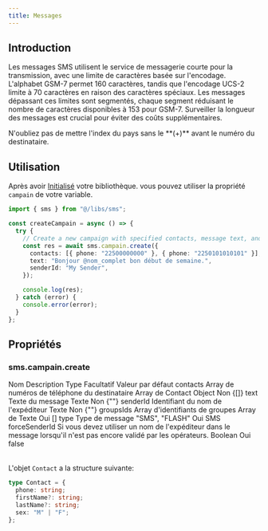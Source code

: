```yaml
---
title: Messages
---
```



## Introduction

Les messages SMS utilisent le service de messagerie courte pour la transmission, avec une limite de caractères basée sur l'encodage. L'alphabet GSM-7 permet 160 caractères, tandis que l'encodage UCS-2 limite à 70 caractères en raison des caractères spéciaux. Les messages dépassant ces limites sont segmentés, chaque segment réduisant le nombre de caractères disponibles à 153 pour GSM-7. Surveiller la longueur des messages est crucial pour éviter des coûts supplémentaires.

<Callout type="warning" emoji="⚠️">
  N'oubliez pas de mettre l'index du pays sans le **(+)** avant le numéro du
  destinataire.
</Callout>

## Utilisation

Après avoir [Initialisé](/libs/js/get-started/#init) votre bibliothèque.
vous pouvez utiliser la propriété `campain` de votre variable.

```ts filename="/api/campain" showLineNumbers {1,6-10}
import { sms } from "@/libs/sms";

const createCampain = async () => {
  try {
    // Create a new campaign with specified contacts, message text, and sender ID
    const res = await sms.campain.create({
      contacts: [{ phone: "22500000000" }, { phone: "2250101010101" }],
      text: "Bonjour @nom_complet bon début de semaine.",
      senderId: "My Sender",
    });

    console.log(res);
  } catch (error) {
    console.error(error);
  }
};
```

## Propriétés

### sms.campain.create

<Table style={{ marginTop: 20 }}>
  <thead>
    <Table.Tr>
      <Table.Th>Nom</Table.Th>
      <Table.Th>Description</Table.Th>
      <Table.Th>Type</Table.Th>
      <Table.Th>Facultatif</Table.Th>
      <Table.Th>Valeur par défaut</Table.Th>
    </Table.Tr>
  </thead>
  <tbody>
    <Table.Tr>
      <Table.Td>contacts</Table.Td>
      <Table.Td>Array de numéros de téléphone du destinataire</Table.Td>
      <Table.Td>Array de Contact Object</Table.Td>
      <Table.Td>Non</Table.Td>
      <Table.Td>{[]}</Table.Td>
    </Table.Tr>
    <Table.Tr>
      <Table.Td>text</Table.Td>
      <Table.Td>Texte du message</Table.Td>
      <Table.Td>Texte</Table.Td>
      <Table.Td>Non</Table.Td>
      <Table.Td>{""}</Table.Td>
    </Table.Tr>
    <Table.Tr>
      <Table.Td>senderId</Table.Td>
      <Table.Td>Identifiant du nom de l'expéditeur</Table.Td>
      <Table.Td>Texte</Table.Td>
      <Table.Td>Non</Table.Td>
      <Table.Td>{""}</Table.Td>
    </Table.Tr>
    <Table.Tr>
      <Table.Td>groupsIds</Table.Td>
      <Table.Td>Array d'identifiants de groupes</Table.Td>
      <Table.Td>Array de Texte</Table.Td>
      <Table.Td>Oui</Table.Td>
      <Table.Td>[]</Table.Td>
    </Table.Tr>
    <Table.Tr>
      <Table.Td>type</Table.Td>
      <Table.Td>Type de message</Table.Td>
      <Table.Td>"SMS", "FLASH"</Table.Td>
      <Table.Td>Oui</Table.Td>
      <Table.Td>SMS</Table.Td>
    </Table.Tr>
    <Table.Tr>
      <Table.Td>forceSenderId</Table.Td>
      <Table.Td>
        Si vous devez utiliser un nom de l'expéditeur dans le message lorsqu'il n'est pas encore validé par les opérateurs.
      </Table.Td>
      <Table.Td>Boolean</Table.Td>
      <Table.Td>Oui</Table.Td>
      <Table.Td>false</Table.Td>
    </Table.Tr>

  </tbody>
</Table>

L'objet `Contact` a la structure suivante:

```ts
type Contact = {
  phone: string;
  firstName?: string;
  lastName?: string;
  sex: "M" | "F";
};
```
